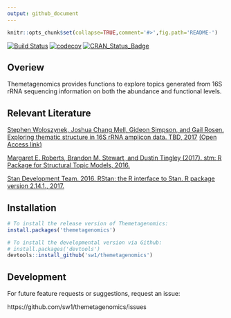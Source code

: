 ```yaml
---
output: github_document
---
```


<!-- README.md is generated from README.Rmd. Please edit that file -->

```r
knitr::opts_chunk$set(collapse=TRUE,comment='#>',fig.path='README-')
```

[![Build Status](https://travis-ci.com/sw1/themetagenomics.svg?token=8r1TnJBy8TyidNrmbPpa&branch=master)](https://travis-ci.com/sw1/themetagenomics)
[![codecov](https://codecov.io/gh/sw1/themetagenomics/branch/master/graph/badge.svg?token=pmjXMfuHrw)](https://codecov.io/gh/sw1/themetagenomics)
[![CRAN_Status_Badge](http://www.r-pkg.org/badges/version/themetagenomics)](https://cran.r-project.org/package=themetagenomics)


## Overiew

Themetagenomics provides functions to explore topics generated from 16S rRNA sequencing information on both the abundance and functional levels.

## Relevant Literature

[Stephen Woloszynek, Joshua Chang Mell, Gideon Simpson, and Gail Rosen. Exploring thematic structure in 16S rRNA amplicon data. TBD, 2017](http://) [(Open Access link)](http://)

[Margaret E. Roberts, Brandon M. Stewart, and Dustin Tingley (2017). stm: R Package for Structural Topic Models, 2016.](http://www.structuraltopicmodel.com)

[Stan Development Team. 2016. RStan: the R interface to Stan. R package version 2.14.1., 2017.](http://mc-stan.org)

## Installation

```r
# To install the release version of Themetagenomics:
install.packages('themetagenomics')

# To install the developmental version via Github:
# install.packages('devtools')
devtools::install_github('sw1/themetagenomics')
```

## Development

For future feature requests or suggestions, request an issue:

https://github.com/sw1/themetagenomics/issues
